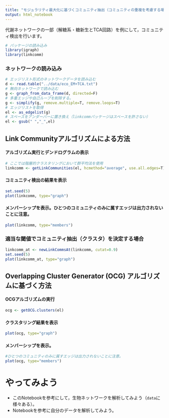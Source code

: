 ---
title: "モジュラリティ最大化に基づくコミュニティ抽出（コミュニティの重複を考慮する場合）"
output: html_notebook
---

代謝ネットワークの一部（解糖系・糖新生とTCA回路）を例にして，コミュニティ検出を行います。

```{r}
# パッケージの読み込み
library(igraph)
library(linkcomm)
```

### ネットワークの読み込み
```{r}
# エッジリスト形式のネットワークデータを読み込む
d <- read.table("../data/eco_EM+TCA.txt")
# 無向ネットワークで読み込む
g <- graph_from_data_frame(d, directed=F)
# 多重エッジや自己ループを削除する。
g <- simplify(g, remove.multiple=T, remove.loops=T)
# エッジリストを取得
el <- as_edgelist(g)
# スペースをアンダーバーに置き換え（linkcommパッケージはスペースを許さない）
el <- gsub(" ","_",el)
```

## Link Communityアルゴリズムによる方法
#### アルゴリズム実行とデンドログラムの表示
```{r}
# ここでは階層的クラスタリングにおいて群平均法を使用
linkcomm <- getLinkCommunities(el, hcmethod="average", use.all.edges=T)
```
#### コミュニティ検出の結果を表示
```{r}
set.seed(5)
plot(linkcomm, type="graph")
```
#### メンバーシップを表示。ひとつのコミュニティのみに属すエッジは出力されないことに注意。
```{r}
plot(linkcomm, type="members")
```
### 適当な閾値でコミュニティ抽出（クラスタ）を決定する場合
```{r}
linkcomm_at <- newLinkCommsAt(linkcomm, cutat=0.9)
set.seed(5)
plot(linkcomm_at, type="graph")
```

## Overlapping Cluster Generator (OCG) アルゴリズムに基づく方法
#### OCGアルゴリズムの実行
```{r}
ocg <- getOCG.clusters(el)
```

#### クラスタリング結果を表示
```{r}
plot(ocg, type="graph")
```

#### メンバーシップを表示。
```{r}
#ひとつのコミュニティのみに属すエッジは出力されないことに注意。
plot(ocg, type="members")
```

# やってみよう
  + このNotebookを参考にして，生物ネットワークを解析してみよう（``data``に様々ある）。
  + Notebookを参考に自分のデータを解析してみよう。